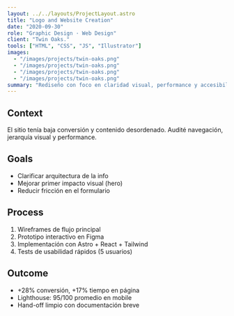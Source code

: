 ```yaml
---
layout: ../../layouts/ProjectLayout.astro
title: "Logo and Website Creation"
date: "2020-09-30"
role: "Graphic Design · Web Design"
client: "Twin Oaks."
tools: ["HTML", "CSS", "JS", "Illustrator"]
images:
  - "/images/projects/twin-oaks.png"
  - "/images/projects/twin-oaks.png"
  - "/images/projects/twin-oaks.png"
  - "/images/projects/twin-oaks.png"
summary: "Rediseño con foco en claridad visual, performance y accesibilidad; +28% en conversión y CLS < 0.05."
---
```


## Context
El sitio tenía baja conversión y contenido desordenado. Audité navegación, jerarquía visual y performance.

## Goals
- Clarificar arquitectura de la info  
- Mejorar primer impacto visual (hero)  
- Reducir fricción en el formulario

## Process
1. Wireframes de flujo principal  
2. Prototipo interactivo en Figma  
3. Implementación con Astro + React + Tailwind  
4. Tests de usabilidad rápidos (5 usuarios)

## Outcome
- +28% conversión, +17% tiempo en página  
- Lighthouse: 95/100 promedio en mobile  
- Hand-off limpio con documentación breve
